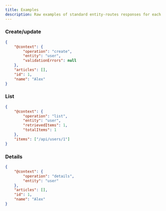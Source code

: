 ```yaml
---
title: Examples
description: Raw examples of standard entity-routes responses for each operation.
---
```


### Create/update

```json bottomLeft="POST:/users/"
{
    "@context": {
        "operation": "create",
        "entity": "user",
        "validationErrors": null
    },
    "articles": [],
    "id": 1,
    "name": "Alex"
}
```

### List

```json bottomLeft="GET:/users/"
{
    "@context": {
        "operation": "list",
        "entity": "user",
        "retrievedItems": 1,
        "totalItems": 1
    },
    "items": ["/api/users/1"]
}
```

### Details

```json bottomLeft="GET:/users/1"
{
    "@context": {
        "operation": "details",
        "entity": "user"
    },
    "articles": [],
    "id": 1,
    "name": "Alex"
}
```
